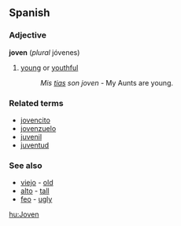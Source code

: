 ==Spanish==
===Adjective===
'''joven''' (''plural'' jóvenes)

#[[young]] or [[youthful]]
#: ''Mis [[tias]] son joven'' - My Aunts are young.

===Related terms===
*[[jovencito]]
*[[jovenzuelo]]
*[[juvenil]]
*[[juventud]]

===See also===
*[[viejo]] - [[old]]
*[[alto]] - [[tall]]
*[[feo]] - [[ugly]]

[[hu:Joven]]